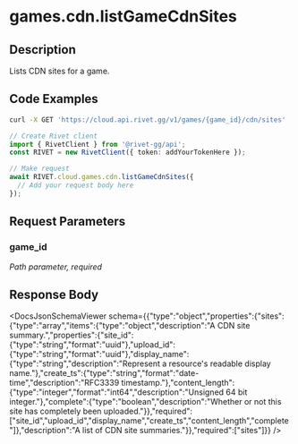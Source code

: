 

# games.cdn.listGameCdnSites

## Description

Lists CDN sites for a game.


## Code Examples

<CodeGroup title='Request' tag='GET' label='https://cloud.api.rivet.gg/v1/games/{game_id}/cdn/sites'>

```bash {{ title: 'cURL' }}
curl -X GET 'https://cloud.api.rivet.gg/v1/games/{game_id}/cdn/sites'
```

```ts
// Create Rivet client
import { RivetClient } from '@rivet-gg/api';
const RIVET = new RivetClient({ token: addYourTokenHere });

// Make request
await RIVET.cloud.games.cdn.listGameCdnSites({
  // Add your request body here
});
```

</CodeGroup>


## Request Parameters


### game_id

_Path parameter, required_





## Response Body

<DocsJsonSchemaViewer schema={{"type":"object","properties":{"sites":{"type":"array","items":{"type":"object","description":"A CDN site summary.","properties":{"site_id":{"type":"string","format":"uuid"},"upload_id":{"type":"string","format":"uuid"},"display_name":{"type":"string","description":"Represent a resource's readable display name."},"create_ts":{"type":"string","format":"date-time","description":"RFC3339 timestamp."},"content_length":{"type":"integer","format":"int64","description":"Unsigned 64 bit integer."},"complete":{"type":"boolean","description":"Whether or not this site has completely been uploaded."}},"required":["site_id","upload_id","display_name","create_ts","content_length","complete"]},"description":"A list of CDN site summaries."}},"required":["sites"]}} />

